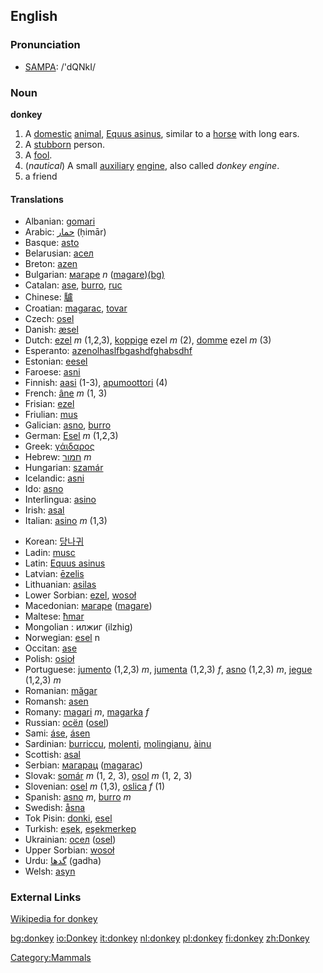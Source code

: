 ==English==
[[Category:Mammals]]

=== Pronunciation ===
*[[w:SAMPA|SAMPA]]: /'dQNkI/

=== Noun ===
'''donkey'''

# A [[domestic]] [[animal]], [[Equus asinus]], similar to a [[horse]] with long ears.
# A [[stubborn]] person.
# A [[fool]].
# (''nautical'') A small [[auxiliary]] [[engine]], also called ''donkey engine''.
#a friend
==== Translations ====
{{top}}
*Albanian: [[gomari]]
*Arabic: [[حمار]] (ḥimār)
*Basque: [[asto]]
*Belarusian: [[асел]]
*Breton: [[azen]]
*Bulgarian: [[магаре]] ''n'' ([[magare]])[[:bg:магаре|(bg)]]
*Catalan: [[ase]], [[burro]], [[ruc]]
*Chinese: [[驢]]
*Croatian: [[magarac]], [[tovar]]
*Czech: [[osel]]
*Danish: [[æsel]]
*Dutch: [[ezel]] ''m'' (1,2,3), [[koppige]] ezel ''m'' (2), [[domme]] ezel ''m'' (3)
*Esperanto: [[azeno]]lhaslfbgashdfghabsdhf
*Estonian: [[eesel]]
*Faroese: [[asni]]
*Finnish: [[aasi]] (1-3), [[apumoottori]] (4)
*French: [[âne]] ''m'' (1, 3)
*Frisian: [[ezel]]
*Friulian: [[mus]]
*Galician: [[asno]], [[burro]]
*German: [[Esel]] ''m'' (1,2,3)
*Greek: [[γάιδαρος]]
*Hebrew: [[חמור]] ''m''
*Hungarian: [[szamár]]
*Icelandic: [[asni]]
*Ido: [[asno]]
*Interlingua: [[asino]]
*Irish: [[asal]]
*Italian: [[asino]] ''m'' (1,3)
{{mid}}
<!--languages from J to Z go here-->
*Korean: [[당나귀]]
*Ladin: [[musc]]
*Latin: [[Equus asinus]]
*Latvian: [[ēzelis]]
*Lithuanian: [[asilas]]
*Lower Sorbian: [[ezel]], [[wosoł]]
*Macedonian: [[магаре]] ([[magare]])
*Maltese: [[ħmar]]
*Mongolian : илжиг (ilzhig)
*Norwegian: [[esel]] n
*Occitan: [[ase]]
*Polish: [[osioł]]
*Portuguese: [[jumento]] (1,2,3) ''m'', [[jumenta]] (1,2,3) ''f'', [[asno]] (1,2,3) ''m'', [[jegue]] (1,2,3) ''m''
*Romanian: [[măgar]]
*Romansh: [[asen]]
*Romany: [[magari]] ''m'', [[magarka]] ''f''
*Russian: [[осёл]] ([[osel]]) '' ''
*Sami: [[áse]], [[ásen]]
*Sardinian: [[burriccu]], [[molenti]], [[molingianu]], [[àinu]]
*Scottish: [[asal]]
*Serbian: [[магарац]] ([[magarac]])
*Slovak: [[somár]] ''m'' (1, 2, 3), [[osol]] ''m'' (1, 2, 3)
*Slovenian: [[osel]] ''m'' (1,3), [[oslica]] ''f'' (1)
*Spanish: [[asno]] ''m'', [[burro]] ''m''
*Swedish: [[åsna]]
*Tok Pisin: [[donki]], [[esel]]
*Turkish: [[eşek]], [[eşekmerkep]]
*Ukrainian: [[осел]] ([[osel]])
*Upper Sorbian: [[wosoł]]
*Urdu: [[گدها]] (gadha)
*Welsh: [[asyn]]
{{bottom}}

===External Links===
[[w:donkey|Wikipedia for donkey]]

[[bg:donkey]]
[[io:Donkey]]
[[it:donkey]]
[[nl:donkey]]
[[pl:donkey]]
[[fi:donkey]]
[[zh:Donkey]]